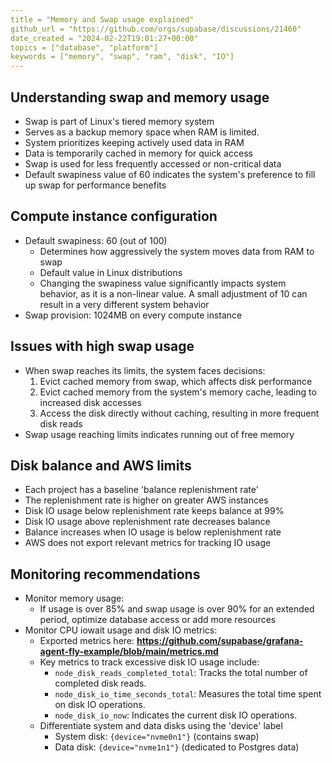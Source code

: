 ```yaml
---
title = "Memory and Swap usage explained"
github_url = "https://github.com/orgs/supabase/discussions/21460"
date_created = "2024-02-22T19:01:27+00:00"
topics = ["database", "platform"]
keywords = ["memory", "swap", "ram", "disk", "IO"]
---
```


## Understanding swap and memory usage

- Swap is part of Linux's tiered memory system
- Serves as a backup memory space when RAM is limited.
- System prioritizes keeping actively used data in RAM
- Data is temporarily cached in memory for quick access
- Swap is used for less frequently accessed or non-critical data
- Default swapiness value of 60 indicates the system's preference to fill up swap for performance benefits

## Compute instance configuration

- Default swapiness: 60 (out of 100)
  - Determines how aggressively the system moves data from RAM to swap
  - Default value in Linux distributions
  - Changing the swapiness value significantly impacts system behavior, as it is a non-linear value. A small adjustment of 10 can result in a very different system behavior
- Swap provision: 1024MB on every compute instance

## Issues with high swap usage

- When swap reaches its limits, the system faces decisions:
  1. Evict cached memory from swap, which affects disk performance
  2. Evict cached memory from the system's memory cache, leading to increased disk accesses
  3. Access the disk directly without caching, resulting in more frequent disk reads
- Swap usage reaching limits indicates running out of free memory

## Disk balance and AWS limits

- Each project has a baseline 'balance replenishment rate'
- The replenishment rate is higher on greater AWS instances
- Disk IO usage below replenishment rate keeps balance at 99%
- Disk IO usage above replenishment rate decreases balance
- Balance increases when IO usage is below replenishment rate
- AWS does not export relevant metrics for tracking IO usage

## Monitoring recommendations

- Monitor memory usage:
  - If usage is over 85% and swap usage is over 90% for an extended period, optimize database access or add more resources
- Monitor CPU iowait usage and disk IO metrics:
  - Exported metrics here: **https://github.com/supabase/grafana-agent-fly-example/blob/main/metrics.md**
  - Key metrics to track excessive disk IO usage include:
    - `node_disk_reads_completed_total`: Tracks the total number of completed disk reads.
    - `node_disk_io_time_seconds_total`: Measures the total time spent on disk IO operations.
    - `node_disk_io_now`: Indicates the current disk IO operations.
  - Differentiate system and data disks using the 'device' label
    - System disk: `{device="nvme0n1"}` (contains swap)
    - Data disk: `{device="nvme1n1"}` (dedicated to Postgres data)
